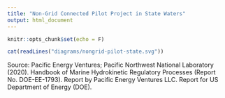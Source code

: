 ```yaml
---
title: "Non-Grid Connected Pilot Project in State Waters"
output: html_document
---
```


```r
knitr::opts_chunk$set(echo = F)
```


```r
cat(readLines("diagrams/nongrid-pilot-state.svg"))
```

Source: Pacific Energy Ventures; Pacific Northwest National Laboratory (2020). Handbook of Marine Hydrokinetic Regulatory Processes (Report No. DOE-EE-1793). Report by Pacific Energy Ventures LLC. Report for US Department of Energy (DOE).